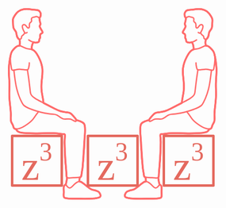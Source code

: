 ```{=html}
<?xml version="1.0" encoding="UTF-8" standalone="no"?>
<!-- Generator: Adobe Illustrator 23.0.3, SVG Export Plug-In . SVG Version: 6.00 Build 0)  -->

<svg
   version="1.1"
   x="0px"
   y="0px"
   viewBox="0 0 430.64053 385.96381"
   enable-background="new 0 0 1500 525"
   xml:space="preserve"
   id="cubiczem"
   sodipodi:docname="cubicZem.svg"
   inkscape:version="1.4 (e7c3feb1, 2024-10-09)"
   width="430.64053"
   height="385.96381"
   xmlns:inkscape="http://www.inkscape.org/namespaces/inkscape"
   xmlns:sodipodi="http://sodipodi.sourceforge.net/DTD/sodipodi-0.dtd"
   xmlns:xlink="http://www.w3.org/1999/xlink"
   xmlns="http://www.w3.org/2000/svg"
   xmlns:svg="http://www.w3.org/2000/svg"
   xmlns:ns4="&amp;#38;#38;#38;ns_sfw;"><defs
   id="defs74" /><sodipodi:namedview
   id="namedview74"
   pagecolor="#ffffff"
   bordercolor="#000000"
   borderopacity="0.25"
   inkscape:showpageshadow="2"
   inkscape:pageopacity="0.0"
   inkscape:pagecheckerboard="0"
   inkscape:deskcolor="#d1d1d1"
   inkscape:zoom="0.79270714"
   inkscape:cx="226.43924"
   inkscape:cy="168.41024"
   inkscape:window-width="1256"
   inkscape:window-height="896"
   inkscape:window-x="221"
   inkscape:window-y="32"
   inkscape:window-maximized="0"
   inkscape:current-layer="svg74" />
<metadata
   id="metadata1">
	<ns4:sfw>
		<ns4:slices />
		<ns4:sliceSourceBounds
   bottomLeftOrigin="true"
   height="5750"
   width="6426.366"
   x="-5096.366"
   y="-1000" />
	</ns4:sfw>
</metadata>







<g
   id="g4"><g
     id="g76"
     transform="translate(-378.42548,-73.387058)"><g
       id="AG-PEOPLE">
	<g
   id="POLYLINE_154_">
		
			<path
   fill="none"
   stroke="#ff6b6b"
   stroke-width="2.75"
   stroke-linecap="round"
   stroke-linejoin="round"
   stroke-miterlimit="10"
   d="m 398.688,317.013 c 0.916,1.659 1.828,3.356 3.306,4.588 1.43,1.192 3.236,1.824 5.02,2.267 5.828,1.448 12.115,1.492 18.087,1.709 5.74,0.209 11.49,0.345 17.234,0.22 7.312,-0.159 14.626,-0.376 21.939,-0.478 6.134,-0.086 12.242,0.11 18.347,0.725 3.112,0.314 6.216,0.748 9.336,0.969 1.26,0.089 2.558,-0.026 3.807,0.152 0.672,0.096 1.24,0.339 1.55,0.975 0.736,1.508 0.263,3.731 0.059,5.275 -0.414,3.136 -0.175,6.253 -0.599,9.388 -0.732,5.408 0.88,10.86 0.489,16.301 -0.598,8.324 0.89305,24.973 0.89305,24.973 -0.0251,-0.016 1.48225,11.20412 1.98595,17.609 0.21676,2.75625 0.543,6.5555 0.503,8.293 -0.021,1.441 -0.115,3.49 0.936,4.652 1.033,1.143 3.021,1.051 4.412,1.033 2.868,-0.036 5.727,-0.366 8.59,-0.521 3.337,-0.181 6.705,-0.253 10.027,-0.641 1.579,-0.185 3.484,-0.362 4.835,-1.315 0.61359,-1.04401 1.511,-4.069 1.674,-5.988 0.25,-2.946 0.832,-5.86 1.415,-8.754 1.213,-6.02 0.629,-12 2.081,-17.966 1.627,-6.687 -0.666,-13.347 1.062,-20.009 1.543,-5.949 0.24886,-12.74572 0.635,-17.924 0.61843,-6.18086 1.361,-12.143 1.629,-18.257 0.137,-3.115 0.18,-6.239 0.008,-9.353 -0.128,-2.31 -0.284,-4.764 -1.114,-6.949 -1.303,-3.428 -5.188,-5.148 -8.351,-6.435 -2.729,-1.11 -5.58,-1.891 -8.413,-2.681"
   id="path13"
   sodipodi:nodetypes="csccccccccccccscccccccccscccccc" />
	</g>
	<g
   id="POLYLINE_155_">
		
			<path
   fill="none"
   stroke="#ff6b6b"
   stroke-width="2.75"
   stroke-linecap="round"
   stroke-linejoin="round"
   stroke-miterlimit="10"
   d="m 500.826,431.295 c -0.621,-0.767 -1.377,-1.964 -2.515,-1.846 -0.819,0.085 -1.534,0.723 -2.026,1.343 -1.174,1.48 -1.358,3.461 -1.393,5.282 -0.042,2.192 0.16,4.382 0.203,6.573 0.045,2.254 -0.116,4.502 -0.187,6.754 -0.07,2.255 -0.2,5.174 2.116,6.386 2.539,1.329 5.962,1.231 8.739,1.338 4.767,0.183 9.542,0.193 14.311,0.271 4.456,0.073 8.912,0.153 13.369,0.187 4.341,0.033 8.688,0.028 13.029,-0.086 4.434,-0.117 8.886,-0.28 13.287,-0.859 2.68,-0.353 5.999,-0.732 8.183,-2.511 1.582,-1.288 1.539,-3.159 0.933,-4.947 -0.69,-2.039 -1.864,-4.351 -3.612,-5.705 -2.307,-1.788 -5.545,-2.308 -8.293,-3.033 -2.12,-0.559 -4.289,-1.051 -6.326,-1.874 -1.627,-0.657 -3.065,-1.605 -4.439,-2.686 -3.727,-2.93 -7.389,-5.942 -11.143,-8.838 -2.238,-1.726 -4.69,-3.89 -7.639,-4.15 -2,-0.177 -3.956,0.613 -5.677,1.557 -3.488,1.913 -6.133,4.746 -8.805,7.63 -1.332,1.437 -2.838,3.021 -4.797,3.559 -1.519,0.417 -2.906,-0.062 -4.127,-0.997 -1.227,-0.943 -2.219,-2.155 -3.191,-3.348 z"
   id="path14"
   sodipodi:nodetypes="csccccccssccccccccccccccc" />
	</g>
	<g
   id="POLYLINE_156_">
		
			<path
   fill="none"
   stroke="#ff6b6b"
   stroke-width="2.75"
   stroke-linecap="round"
   stroke-linejoin="round"
   stroke-miterlimit="10"
   d="m 499.019,429.541 c 1.294,-4.84 2.204,-9.746 2.749,-14.725"
   id="path15"
   sodipodi:nodetypes="cc" />
	</g>
	<g
   id="POLYLINE_157_">
		
			<path
   fill="none"
   stroke="#ff6b6b"
   stroke-width="2.75"
   stroke-linecap="round"
   stroke-linejoin="round"
   stroke-miterlimit="10"
   d="m 405.614,136.305 c 1.299,4.228 1.258,8.605 0.106,12.864"
   id="path16" />
	</g>
	<g
   id="POLYLINE_158_">
		
			<path
   fill="none"
   stroke="#ff6b6b"
   stroke-width="2.75"
   stroke-linecap="round"
   stroke-linejoin="round"
   stroke-miterlimit="10"
   d="m 444.254,281.97 c -2.101,2.488 -4.045,5.048 -5.856,7.754 -1.904,2.846 -3.757,5.744 -6.022,8.324 -4.445,5.061 -10.25,9.14 -15.915,12.72 -2.762,1.745 -5.672,3.251 -8.747,4.363 -2.844,1.029 -5.932,1.915 -8.983,1.883 -1.287,-0.013 -2.746,-0.201 -3.722,-1.125 -1.467,-1.388 -1.589,-3.784 -2.208,-5.574 -0.821,-2.373 -2.423,-4.364 -3.44,-6.645 -1.033,-2.315 -1.181,-4.827 -1.164,-7.33 0.023,-3.516 0.232,-7.022 0.091,-10.538 -0.137,-3.402 -0.457,-6.796 -0.801,-10.181 -0.73,-7.18 -1.666,-14.341 -2.101,-21.548 -0.446,-7.372 -0.123,-14.76 0.049,-22.135 0.16,-6.851 -0.272,-13.663 -0.709,-20.496 -0.437,-6.842 -0.766,-13.633 -0.233,-20.483 0.531,-6.826 1.505,-13.659 2.871,-20.367 0.624,-3.063 1.278,-6.231 2.69,-9.045 1.336,-2.663 3.432,-4.847 5.502,-6.953 2.536,-2.581 5.774,-5.607 9.663,-5.459 2.25,0.086 4.37,1.053 6.364,2.015 2.947,1.421 5.891,2.873 9.063,3.729 4.92,1.329 10.183,0.885 14.436,4.082 2.387,1.794 4.198,4.215 5.752,6.736 1.785,2.896 3.415,5.92 4.912,8.975 2.9,5.921 4.954,12.209 5.906,18.741 0.952,6.531 0.511,12.998 -0.262,19.518 -0.847,7.141 -1.645,14.214 -1.382,21.42 0.25,6.847 1.62,13.466 2.816,20.19 0.577,3.244 1.102,6.522 1.193,9.821"
   id="path17" />
	</g>
	<g
   id="POLYLINE_159_">
		
			<path
   fill="none"
   stroke="#ff6b6b"
   stroke-width="2.75"
   stroke-linecap="round"
   stroke-linejoin="round"
   stroke-miterlimit="10"
   d="m 394.401,198.327 c 0.709,6.497 1.538,12.973 2.453,19.444 0.893,6.316 1.915,12.585 3.504,18.769 1.584,6.163 3.532,12.249 6.027,18.106 1.218,2.859 2.578,5.656 3.95,8.444 1.111,2.258 2.251,4.446 4.114,6.183 4.173,3.891 10.065,6.048 15.329,7.995 6.03,2.23 12.175,4.144 18.397,5.762 6.032,1.568 12.154,2.819 18.339,3.604 3.09,0.392 6.187,0.475 9.284,0.762 2.119,0.196 4.02,0.794 5.89,1.8 2.735,1.471 5.201,3.389 7.727,5.18 1.409,1 2.882,1.903 4.576,2.311 4.758,1.146 9.749,-0.798 14.501,0.33 2.372,0.563 4.416,1.99 6.497,3.194 0.999,0.578 2.959,1.933 4.228,1.402 1.295,-0.542 0.98,-2.678 0.609,-3.699 -0.633,-1.739 -2.094,-3.089 -3.277,-4.449 -2.873,-3.302 -5.694,-7.742 -10.102,-9.115 -2.632,-0.82 -5.504,-0.867 -8.219,-1.268 -3.097,-0.457 -6.181,-1.023 -9.191,-1.893 -5.154,-1.488 -9.932,-3.951 -14.683,-6.392 -7.636,-3.923 -15.272,-7.846 -22.908,-11.769 -4.841,-2.487 -9.754,-4.908 -14.335,-7.857 -3.737,-2.406 -7.817,-5.509 -8.974,-10.03 -0.573,-2.241 -0.707,-4.632 -0.981,-6.92 -0.549,-4.591 -1.098,-9.183 -1.647,-13.774 -0.671,-5.607 -1.44,-11.19 -2.288,-16.773 -0.512,-3.372 -1.024,-6.743 -1.536,-10.115"
   id="path18" />
	</g>
	<g
   id="POLYLINE_160_">
		
			<path
   fill="none"
   stroke="#ff6b6b"
   stroke-width="2.75"
   stroke-linecap="round"
   stroke-linejoin="round"
   stroke-miterlimit="10"
   d="m 424.452,137.432 c 2.972,2.152 6.491,3.662 10.002,4.679 2.65,0.768 5.506,1.008 8.182,0.199 0.795,-0.24 1.648,-0.593 2.201,-1.237 0.776,-0.904 0.681,-2.192 0.78,-3.301 0.074,-0.831 0.273,-1.571 0.654,-2.32 0.458,-0.901 1.118,-1.746 1.207,-2.784 0.077,-0.889 -0.143,-1.78 -0.126,-2.673 0.022,-1.16 -0.125,-2.993 0.624,-3.996 1.083,-1.45 4.588,-1.83 4.327,-4.071 -0.11,-0.945 -0.676,-1.878 -1.141,-2.676 -0.979,-1.681 -2.069,-3.288 -2.978,-5.011 -0.906,-1.718 -2.298,-3.936 -1.21,-5.852 0.921,-1.622 1.477,-3.194 0.986,-5.088 -0.247,-0.95 -0.755,-1.807 -1.006,-2.758 -0.47,-1.783 -0.596,-3.693 -0.823,-5.518 -0.11,-0.885 -0.206,-1.771 -0.285,-2.66"
   id="path19" />
	</g>
	<g
   id="POLYLINE_161_">
		
			<path
   fill="none"
   stroke="#ff6b6b"
   stroke-width="2.75"
   stroke-linecap="round"
   stroke-linejoin="round"
   stroke-miterlimit="10"
   d="m 430.534,156.684 c -0.486,-5.168 0.659,-10.294 3.319,-14.753"
   id="path20" />
	</g>
	<g
   id="POLYLINE_162_">
		
			<path
   fill="none"
   stroke="#ff6b6b"
   stroke-width="2.75"
   stroke-linecap="round"
   stroke-linejoin="round"
   stroke-miterlimit="10"
   d="m 421.089,122.437 c -0.855,0.737 -2.065,1.639 -3.264,1.286 -1.222,-0.359 -2.069,-1.785 -2.663,-2.801 -1.408,-2.41 -2.499,-5.071 -3.237,-7.761 -0.364,-1.326 -0.75,-2.869 -0.233,-4.211 0.49,-1.272 1.825,-2.332 3.205,-2.398 1.057,-0.051 2.018,0.528 2.794,1.193 1.465,1.255 2.308,3.021 3.646,4.382 0.934,0.95 2.472,1.627 3.649,0.631 1.2,-1.015 0.658,-3.38 0.667,-4.693 0.01,-1.464 0.208,-2.996 0.826,-4.34 0.668,-1.453 1.835,-1.849 2.973,-2.826 1.125,-0.966 0.682,-2.571 0.508,-3.846 -0.178,-1.301 -0.359,-2.69 0.611,-3.741 1.16,-1.256 3.11,-1.534 4.692,-1.853 0.807,-0.163 1.616,-0.319 2.389,-0.612 0.611,-0.232 1.209,-0.579 1.868,-0.662 1.548,-0.195 3.027,1.157 4.329,1.753 0.941,0.43 1.984,0.655 2.941,0.126 1.137,-0.629 1.352,-1.86 1.478,-3.038 0.173,-1.617 0.627,-3.362 0.252,-4.986 -0.357,-1.547 -1.454,-3.047 -2.391,-4.278 -0.77,-1.012 -1.713,-1.724 -2.933,-2.089 -2.469,-0.739 -5.243,-0.726 -7.784,-0.983 -3.135,-0.317 -6.264,-0.703 -9.395,-1.058 -2.443,-0.276 -4.89,-0.572 -7.353,-0.485 -4.769,0.168 -9.882,1.503 -13.987,3.979 -4.263,2.571 -7.245,7.064 -9.744,11.254 -0.973,1.631 -1.895,3.376 -2.287,5.251 -0.428,2.042 -0.115,4.142 0.025,6.198 0.317,4.651 -0.332,9.758 2.246,13.904 1.12,1.801 2.652,3.339 3.602,5.246 0.914,1.835 1.094,3.918 1.388,5.916 0.476,3.236 1.606,6.641 4.258,8.774 2.083,1.676 5.48,-0.526 5.637,-2.943 0.101,-1.563 -0.008,-2.657 1.325,-3.689 1.136,-0.88 2.398,-1.531 3.29,-2.684 0.876,-1.133 1.422,-2.5 1.802,-3.87"
   id="path21" />
	</g>
	<g
   id="POLYLINE_163_">
		
			<path
   fill="none"
   stroke="#ff6b6b"
   stroke-width="2.75"
   stroke-linecap="round"
   stroke-linejoin="round"
   stroke-miterlimit="10"
   d="m 387.872,168.22 c -0.699,6.03 -0.725,11.846 0.287,17.838 0.544,3.22 1.024,6.448 1.553,9.668 0.229,1.392 0.719,2.607 2.285,2.768 2.526,0.26 5.261,-0.793 7.699,-1.276 2.673,-0.53 5.375,-0.703 8.095,-0.565 3.151,0.16 6.255,0.712 9.391,1.026 1.586,0.159 3.542,0.396 5.042,-0.322 1.357,-0.65 1.747,-2.178 2.037,-3.525 0.597,-2.768 1.225,-5.601 1.306,-8.442 0.015,-0.522 0.009,-1.045 -0.024,-1.567"
   id="path22" />
	</g>
	<g
   id="POLYLINE_164_">
		
			<path
   fill="none"
   stroke="#ff6b6b"
   stroke-width="2.75"
   stroke-linecap="round"
   stroke-linejoin="round"
   stroke-miterlimit="10"
   d="m 527.273,416.056 c -0.312,2.937 -0.546,3.874 -0.764,6.819"
   id="path23"
   sodipodi:nodetypes="cc" />
	</g>
	
	
	
	
	
	
	
	
	
	
	
	
	
	
	
	
	
	
	
	
	
	
	
	
	
	
	
	
	
	
	
	
	
	
	
	
	
	
	
	
	
	
	
	
</g><g
       id="AG-OUTLINE">
	<g
   id="POLYLINE_153_">
		
			<path
   fill="none"
   stroke="#ff6b6b"
   stroke-width="3.5"
   stroke-linecap="round"
   stroke-linejoin="round"
   stroke-miterlimit="10"
   d="m 445.846,92.366 c 1.128,-0.133 1.917,-0.958 2.21,-2.015 0.421,-1.513 0.567,-3.326 0.591,-4.893 0.014,-0.9 -0.149,-1.739 -0.543,-2.551 -0.663,-1.366 -1.556,-2.835 -2.639,-3.917 -0.723,-0.722 -1.599,-1.149 -2.579,-1.402 -2.308,-0.597 -4.814,-0.633 -7.173,-0.868 -4.85,-0.483 -9.694,-1.308 -14.565,-1.549 -4.294,-0.212 -8.609,0.581 -12.619,2.113 -3.723,1.422 -6.736,3.601 -9.209,6.727 -1.577,1.993 -3.042,4.119 -4.347,6.3 -0.896,1.497 -1.74,3.076 -2.197,4.771 -0.362,1.343 -0.391,2.721 -0.305,4.103 0.155,2.506 0.275,4.993 0.358,7.504 0.071,2.151 0.211,4.36 0.864,6.426 0.496,1.57 1.373,2.933 2.351,4.243 1.024,1.373 2.151,2.714 2.787,4.324 0.661,1.675 0.821,3.503 1.083,5.268 0.455,3.077 1.465,5.998 3.726,8.244 0.283,0.281 0.586,0.56 0.927,0.771 0.354,0.219 0.907,0.26 1.101,0.521 0.287,0.387 0.347,1.254 0.451,1.724 0.114,0.517 0.211,1.039 0.287,1.563 0.134,0.923 0.204,1.855 0.211,2.788 0.009,1.056 -0.061,2.112 -0.199,3.158 -0.072,0.55 -0.163,1.097 -0.271,1.641 -0.087,0.437 -0.118,1.223 -0.37,1.59 -0.182,0.265 -0.21,0.197 -0.569,0.184 -0.19,-0.007 -0.381,-0.008 -0.571,-10e-4 -0.391,0.014 -0.78,0.057 -1.163,0.133 -3.161,0.628 -5.801,3.163 -7.97,5.376 -1.578,1.61 -3.18,3.261 -4.433,5.145 -1.12,1.683 -1.872,3.552 -2.44,5.485 -1.378,4.686 -2.143,9.602 -2.841,14.428 -0.727,5.023 -1.324,10.075 -1.537,15.149 -0.198,4.729 0.012,9.442 0.314,14.161 0.355,5.551 0.776,11.099 0.884,16.662 0.106,5.484 -0.13,10.976 -0.258,16.458 -0.109,4.676 -0.021,9.362 0.324,14.028 0.414,5.604 1.077,11.188 1.677,16.774 0.5,4.657 1.002,9.326 1.128,14.011 0.125,4.654 -0.7,9.531 0.207,14.129 0.682,3.461 3.201,6.068 4.307,9.355 0.806,2.394 0.938,5.545 3.818,6.336 0.532,0.146 1.063,0.16 1.604,0.238 0.57,0.082 0.564,0.267 0.87,0.816 0.254,0.457 0.513,0.911 0.795,1.352 0.653,1.022 1.427,1.965 2.402,2.696 3.042,2.283 7.394,2.646 11.046,3.001 4.93,0.479 9.905,0.69 14.855,0.823 4.585,0.123 9.176,0.219 13.762,0.119 6.621,-0.144 13.243,-0.289 19.864,-0.433 4.4,-0.096 8.8,-0.11 13.198,0.086 5.035,0.224 10.027,0.888 15.037,1.396 1.155,0.117 2.316,0.211 3.478,0.237 0.847,0.019 1.789,-0.076 2.621,0.153 1.062,0.293 1.341,1.236 1.423,2.231 0.143,1.754 -0.165,3.556 -0.425,5.285 -0.421,2.803 -0.284,5.601 -0.659,8.411 l 0.647,14.421 c -0.421,5.612 0.52106,11.226 0.69,16.839 0.22894,4.99578 0.65128,9.42361 1.07,14.302 0.50918,5.93225 0.94021,11.54776 1.501,17.798 0.16062,1.79016 0.106,3.619 0.268,5.414 0.053,0.584 0.135,1.181 0.337,1.735 0.082,0.225 0.18,0.446 0.312,0.648 0.358,0.547 0.397,0.647 0.32,1.365 -0.502,4.678 -1.438,9.306 -2.652,13.848 -1.209,-0.474 -2.426,0.73 -3.027,1.661 -0.733,1.136 -0.966,2.504 -1.057,3.831 -0.225,3.283 0.247,6.578 0.152,9.866 -0.078,2.686 -0.574,5.654 0.032,8.318 0.332,1.462 1.277,2.402 2.659,2.892 2.471,0.878 5.296,0.909 7.886,1.012 7.267,0.288 14.553,0.292 21.824,0.397 6.802,0.099 13.608,0.133 20.409,-0.059 3.299,-0.093 6.603,-0.257 9.887,-0.593 2.802,-0.287 5.767,-0.613 8.385,-1.721 1.292,-0.547 2.637,-1.4 3.015,-2.842 0.376,-1.437 -0.201,-3.029 -0.79,-4.324 -0.705,-1.551 -1.592,-3.214 -2.919,-4.333 -1.326,-1.119 -3.06,-1.67 -4.69,-2.163 -3.246,-0.981 -6.632,-1.572 -9.806,-2.784 -2.642,-1.009 -4.745,-2.794 -6.927,-4.535 -3.062,-2.442 -6.11,-4.9 -9.211,-7.291 -1.826,-1.409 -3.717,-3 -5.961,-3.689 -0.768,-0.236 -1.569,-0.348 -2.372,-0.308 0.16,-2.157 0.307,-4.315 0.517,-6.468 0.064,-0.657 -0.05,-1.4485 0.423,-1.7935 0.292,-0.213 0.895,-0.3585 1.241,-0.5105 2.649,-1.166 2.231,-4.807 2.454,-7.22 0.345,-3.734 1.155,-7.443 1.944,-11.104 l 3.902,-60.358 c -0.007,0.11135 0.84,-8.029 0.989,-12.061 0.145,-3.942 0.195,-7.957 -0.342,-11.873 -0.268,-1.955 -0.684,-4.043 -2.009,-5.582 -1.755,-2.039 -4.598,-3.308 -7.028,-4.306 -1.694,-0.695 -3.44,-1.26 -5.195,-1.778 -0.533,-0.158 -1.067,-0.314 -1.602,-0.467 -0.423,-0.12 -1.415,-0.182 -1.706,-0.475 -0.163,-0.164 -0.219,-0.829 -0.319,-1.086 -0.29,-0.742 -0.746,-1.406 -1.238,-2.028 -1.267,-1.604 -2.684,-3.109 -4.006,-4.669 -1.885,-2.225 -3.846,-4.727 -6.488,-6.093 -2.586,-1.337 -5.676,-1.36 -8.498,-1.737 -3.891,-0.519 -7.781,-1.205 -11.532,-2.384 -3.822,-1.201 -7.456,-2.922 -11.023,-4.728 -3.663,-1.854 -7.305,-3.749 -10.957,-5.623 -2.605,-1.337 -5.21,-2.674 -7.814,-4.01 -0.94,-0.483 -1.881,-0.965 -2.821,-1.448 -0.332,-0.171 -1.091,-0.38 -1.322,-0.679 -0.276,-0.356 -0.137,-1.617 -0.176,-2.103 -0.074,-0.919 -0.177,-1.836 -0.295,-2.751 -0.239,-1.853 -0.546,-3.699 -0.885,-5.537 -0.777,-4.203 -1.645,-8.398 -2.173,-12.643 -0.941,-7.569 -0.728,-15.242 0.169,-22.802 0.978,-8.24 2.138,-16.418 0.993,-24.707 -1.061,-7.681 -3.678,-14.928 -7.288,-21.766 -2.971,-5.626 -6.286,-12.469 -12.586,-14.964 -0.211,-0.084 -0.424,-0.162 -0.639,-0.234 -0.647,-0.218 -0.676,-0.24 -0.722,-0.926 -0.065,-0.965 -0.075,-1.935 -0.029,-2.901 0.091,-1.889 0.401,-3.766 0.945,-5.578 0.522,-1.741 1.212,-3.618 2.222,-5.142 0.327,-0.495 0.436,-0.345 0.977,-0.191 0.426,0.121 0.854,0.233 1.287,0.327 0.683,0.148 1.374,0.256 2.071,0.304 1.985,0.139 4.438,-0.011 6.179,-1.117 1.967,-1.25 1.114,-3.649 1.832,-5.527 0.391,-1.023 1.167,-1.893 1.437,-2.961 0.205,-0.811 0.009,-1.642 -0.034,-2.46 -0.066,-1.256 -0.04,-2.688 0.251,-3.91 0.243,-1.02 1.157,-1.554 2.004,-2.048 0.832,-0.485 2.261,-1.023 2.621,-2.035 0.253,-0.713 -0.087,-1.518 -0.384,-2.168 -1.416,-3.096 -3.695,-5.723 -4.907,-8.94 -0.297,-0.787 -0.565,-1.678 -0.309,-2.512 0.244,-0.796 0.86,-1.422 1.153,-2.202 0.713,-1.897 0.195,-3.593 -0.51,-5.372 -0.415,-1.048 -0.581,-2.157 -0.729,-3.27 -0.261,-1.965 -0.531,-3.925 -0.706,-5.896 z"
   id="path68"
   sodipodi:nodetypes="cccccccccccccccccccsccccccscccsccccccccccccccccccccccssccccccsscsccccccccccsccccccsccccsscscccsccccscccsccccccccscccsccccccccccccsscccccccccc" />
	</g>
	
	
	
	
	
	
</g><g
       id="g75">
	<g
   id="g74">
		
			<path
   fill="none"
   stroke="#ff6b6b"
   stroke-width="3.5"
   stroke-linecap="round"
   stroke-linejoin="round"
   stroke-miterlimit="10"
   d="m 445.846,92.366 c 1.128,-0.133 1.917,-0.958 2.21,-2.015 0.421,-1.513 0.567,-3.326 0.591,-4.893 0.014,-0.9 -0.149,-1.739 -0.543,-2.551 -0.663,-1.366 -1.556,-2.835 -2.639,-3.917 -0.723,-0.722 -1.599,-1.149 -2.579,-1.402 -2.308,-0.597 -4.814,-0.633 -7.173,-0.868 -4.85,-0.483 -9.694,-1.308 -14.565,-1.549 -4.294,-0.212 -8.609,0.581 -12.619,2.113 -3.723,1.422 -6.736,3.601 -9.209,6.727 -1.577,1.993 -3.042,4.119 -4.347,6.3 -0.896,1.497 -1.74,3.076 -2.197,4.771 -0.362,1.343 -0.391,2.721 -0.305,4.103 0.155,2.506 0.275,4.993 0.358,7.504 0.071,2.151 0.211,4.36 0.864,6.426 0.496,1.57 1.373,2.933 2.351,4.243 1.024,1.373 2.151,2.714 2.787,4.324 0.661,1.675 0.821,3.503 1.083,5.268 0.455,3.077 1.465,5.998 3.726,8.244 0.283,0.281 0.586,0.56 0.927,0.771 0.354,0.219 0.907,0.26 1.101,0.521 0.287,0.387 0.347,1.254 0.451,1.724 0.114,0.517 0.211,1.039 0.287,1.563 0.134,0.923 0.204,1.855 0.211,2.788 0.009,1.056 -0.061,2.112 -0.199,3.158 -0.072,0.55 -0.163,1.097 -0.271,1.641 -0.087,0.437 -0.118,1.223 -0.37,1.59 -0.182,0.265 -0.21,0.197 -0.569,0.184 -0.19,-0.007 -0.381,-0.008 -0.571,-10e-4 -0.391,0.014 -0.78,0.057 -1.163,0.133 -3.161,0.628 -5.801,3.163 -7.97,5.376 -1.578,1.61 -3.18,3.261 -4.433,5.145 -1.12,1.683 -1.872,3.552 -2.44,5.485 -1.378,4.686 -2.143,9.602 -2.841,14.428 -0.727,5.023 -1.324,10.075 -1.537,15.149 -0.198,4.729 0.012,9.442 0.314,14.161 0.355,5.551 0.776,11.099 0.884,16.662 0.106,5.484 -0.13,10.976 -0.258,16.458 -0.109,4.676 -0.021,9.362 0.324,14.028 0.414,5.604 1.077,11.188 1.677,16.774 0.5,4.657 1.002,9.326 1.128,14.011 0.125,4.654 -0.7,9.531 0.207,14.129 0.682,3.461 3.201,6.068 4.307,9.355 0.806,2.394 0.938,5.545 3.818,6.336 0.532,0.146 1.063,0.16 1.604,0.238 0.57,0.082 0.564,0.267 0.87,0.816 0.254,0.457 0.513,0.911 0.795,1.352 0.653,1.022 1.427,1.965 2.402,2.696 3.042,2.283 7.394,2.646 11.046,3.001 4.93,0.479 9.905,0.69 14.855,0.823 4.585,0.123 9.176,0.219 13.762,0.119 6.621,-0.144 13.243,-0.289 19.864,-0.433 4.4,-0.096 8.8,-0.11 13.198,0.086 5.035,0.224 10.027,0.888 15.037,1.396 1.155,0.117 2.316,0.211 3.478,0.237 0.847,0.019 1.789,-0.076 2.621,0.153 1.062,0.293 1.341,1.236 1.423,2.231 0.143,1.754 -0.165,3.556 -0.425,5.285 -1.2459,24.0249 2.14115,53.58122 3.517,77.185 0.053,0.584 0.135,1.181 0.337,1.735 0.082,0.225 0.18,0.446 0.312,0.648 0.358,0.547 0.397,0.647 0.32,1.365 -0.502,4.678 -1.438,9.306 -2.652,13.848 -1.209,-0.474 -2.426,0.73 -3.027,1.661 -0.733,1.136 -0.966,2.504 -1.057,3.831 -0.225,3.283 0.247,6.578 0.152,9.866 -0.078,2.686 -0.574,5.654 0.032,8.318 0.332,1.462 1.277,2.402 2.659,2.892 2.471,0.878 5.296,0.909 7.886,1.012 7.267,0.288 14.553,0.292 21.824,0.397 6.802,0.099 13.608,0.133 20.409,-0.059 3.299,-0.093 6.603,-0.257 9.887,-0.593 2.802,-0.287 5.767,-0.613 8.385,-1.721 1.292,-0.547 2.637,-1.4 3.015,-2.842 0.376,-1.437 -0.201,-3.029 -0.79,-4.324 -0.705,-1.551 -1.592,-3.214 -2.919,-4.333 -1.326,-1.119 -3.06,-1.67 -4.69,-2.163 -3.246,-0.981 -6.632,-1.572 -9.806,-2.784 -2.642,-1.009 -4.745,-2.794 -6.927,-4.535 -3.062,-2.442 -6.11,-4.9 -9.211,-7.291 -1.826,-1.409 -3.717,-3 -5.961,-3.689 -0.768,-0.236 -1.569,-0.348 -2.372,-0.308 0.16,-2.157 0.307,-4.315 0.517,-6.468 0.064,-0.657 -0.16228,-1.77941 0.423,-1.7935 0.63788,-0.0154 0.895,-0.40723 1.241,-0.411 4.14869,0.1093 8.22223,-65.25729 9.289,-90.8425 0.145,-3.942 0.195,-7.957 -0.342,-11.873 -0.268,-1.955 -0.684,-4.043 -2.009,-5.582 -1.755,-2.039 -4.598,-3.308 -7.028,-4.306 -1.694,-0.695 -3.44,-1.26 -5.195,-1.778 -0.533,-0.158 -1.067,-0.314 -1.602,-0.467 -0.423,-0.12 -1.415,-0.182 -1.706,-0.475 -0.163,-0.164 -0.219,-0.829 -0.319,-1.086 -0.29,-0.742 -0.746,-1.406 -1.238,-2.028 -1.267,-1.604 -2.684,-3.109 -4.006,-4.669 -1.885,-2.225 -3.846,-4.727 -6.488,-6.093 -2.586,-1.337 -5.676,-1.36 -8.498,-1.737 -3.891,-0.519 -7.781,-1.205 -11.532,-2.384 -3.822,-1.201 -7.456,-2.922 -11.023,-4.728 -3.663,-1.854 -7.305,-3.749 -10.957,-5.623 -2.605,-1.337 -5.21,-2.674 -7.814,-4.01 -0.94,-0.483 -1.881,-0.965 -2.821,-1.448 -0.332,-0.171 -1.091,-0.38 -1.322,-0.679 -0.276,-0.356 -0.137,-1.617 -0.176,-2.103 -0.074,-0.919 -0.177,-1.836 -0.295,-2.751 -0.239,-1.853 -0.546,-3.699 -0.885,-5.537 -0.777,-4.203 -1.645,-8.398 -2.173,-12.643 -0.941,-7.569 -0.728,-15.242 0.169,-22.802 0.978,-8.24 2.138,-16.418 0.993,-24.707 -1.061,-7.681 -3.678,-14.928 -7.288,-21.766 -2.971,-5.626 -6.286,-12.469 -12.586,-14.964 -0.211,-0.084 -0.424,-0.162 -0.639,-0.234 -0.647,-0.218 -0.676,-0.24 -0.722,-0.926 -0.065,-0.965 -0.075,-1.935 -0.029,-2.901 0.091,-1.889 0.401,-3.766 0.945,-5.578 0.522,-1.741 1.212,-3.618 2.222,-5.142 0.327,-0.495 0.436,-0.345 0.977,-0.191 0.426,0.121 0.854,0.233 1.287,0.327 0.683,0.148 1.374,0.256 2.071,0.304 1.985,0.139 4.438,-0.011 6.179,-1.117 1.967,-1.25 1.114,-3.649 1.832,-5.527 0.391,-1.023 1.167,-1.893 1.437,-2.961 0.205,-0.811 0.009,-1.642 -0.034,-2.46 -0.066,-1.256 -0.04,-2.688 0.251,-3.91 0.243,-1.02 1.157,-1.554 2.004,-2.048 0.832,-0.485 2.261,-1.023 2.621,-2.035 0.253,-0.713 -0.087,-1.518 -0.384,-2.168 -1.416,-3.096 -3.695,-5.723 -4.907,-8.94 -0.297,-0.787 -0.565,-1.678 -0.309,-2.512 0.244,-0.796 0.86,-1.422 1.153,-2.202 0.713,-1.897 0.195,-3.593 -0.51,-5.372 -0.415,-1.048 -0.581,-2.157 -0.729,-3.27 -0.261,-1.965 -0.531,-3.925 -0.706,-5.896 z"
   id="path74"
   sodipodi:nodetypes="cccccccccccccccccccsccccccscccsccccccccccccccccccccccssccccsccccccccccsccccccsccccssccsccccscccsccccccccscccsccccccccccccsscccccccccc" />
	</g>
	
	
	
	
	
	
</g></g><use
     x="0"
     y="0"
     xlink:href="#g76"
     id="use1"
     transform="matrix(-1,0,0,1,430.64054,-1.5384192e-7)" /></g><g
   id="g3"
   transform="matrix(0.970299,0,0,0.970299,5.9996868,15.913286)"
   style="stroke-width:5.15305;stroke-dasharray:none"><rect
     style="fill:none;stroke:#e4695e;stroke-width:5.15305;stroke-linecap:round;stroke-linejoin:round;stroke-dasharray:none"
     id="rect9"
     width="103.20786"
     height="103.20786"
     x="164.27303"
     y="248.98172" /><g
     id="g2"
     transform="translate(-12.872356,-9.2022531)"
     style="stroke-width:5.15305;stroke-dasharray:none"><text
       xml:space="preserve"
       style="font-size:85.3333px;line-height:1;font-family:Tahoma;-inkscape-font-specification:Tahoma;text-align:center;letter-spacing:0px;word-spacing:0px;writing-mode:lr-tb;direction:ltr;text-anchor:middle;fill:none;stroke:#e4695e;stroke-width:5.15305;stroke-linecap:round;stroke-linejoin:round;stroke-dasharray:none"
       x="215.10088"
       y="349.57956"
       id="text9"><tspan
         sodipodi:role="line"
         id="tspan9"
         x="215.10088"
         y="349.57956"
         style="font-size:85.3333px;fill:#e4695e;fill-opacity:1;stroke:none;stroke-width:5.15305;stroke-dasharray:none">z<tspan
   style="font-size:85.3333px;baseline-shift:super;fill:#e4695e;fill-opacity:1;stroke:none;stroke-width:5.15305;stroke-dasharray:none"
   id="tspan10" /></tspan></text><text
       xml:space="preserve"
       style="font-size:53.3333px;line-height:1;font-family:Tahoma;-inkscape-font-specification:Tahoma;text-align:center;letter-spacing:0px;word-spacing:0px;writing-mode:lr-tb;direction:ltr;text-anchor:middle;fill:none;stroke:#e4695e;stroke-width:5.15305;stroke-linecap:round;stroke-linejoin:round;stroke-dasharray:none"
       x="247.10088"
       y="309.57956"
       id="text2"><tspan
         sodipodi:role="line"
         id="tspan2"
         x="247.10088"
         y="309.57956"
         style="font-size:53.3333px;fill:#e4695e;fill-opacity:1;stroke:none;stroke-width:5.15305;stroke-dasharray:none">3</tspan></text></g></g><use
   x="0"
   y="0"
   xlink:href="#g3"
   id="use3"
   transform="translate(153.10636)" /><use
   x="0"
   y="0"
   xlink:href="#use3"
   id="use4"
   transform="translate(-306)" /></svg>
```

